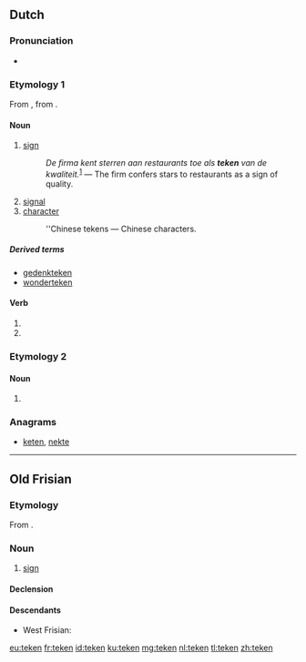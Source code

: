 ==Dutch==

===Pronunciation===
* {{rhymes|eːkən|lang=nl}}

===Etymology 1===
From {{etyl|odt|nl}} {{recons|tekan|tēkan|lang=odt}}, from {{etyl|gem-pro|nl}} {{recons|taiknan|lang=gem-pro}}.

====Noun====
{{nl-noun|n|tekenen|pl2=tekens|tekentje}}

# [[sign]]
#: ''De firma kent sterren aan restaurants toe als '''teken''' van de kwaliteit.''<sup>[http://nl.wikipedia.org/wiki/Restaurant]</sup> &mdash; The firm confers stars to restaurants as a sign of quality.
# [[signal]]
# [[character]]
#: ''Chinese tekens &mdash; Chinese characters. 

=====Derived terms=====
* [[gedenkteken]]
* [[wonderteken]]

====Verb====
{{head|nl}}

# {{nl-verb-form|p=1|n=sg|t=pres|m=ind|tekenen}}
# {{nl-verb-form|m=imp|tekenen}}

===Etymology 2===

====Noun====
{{head|nl}}

# {{nl-noun-form|pl=1|teek}}

===Anagrams===
* [[keten#Dutch|keten]], [[nekte#Dutch|nekte]]

----

==Old Frisian==

===Etymology===
From {{etyl|gem-pro|ofs}} {{recons|taiknan|lang=gem-pro}}.

===Noun===
{{ofs-noun|n|head=tēken}}

# [[sign]]

====Declension====
{{ofs-decl-noun-a-n|tēken}}

====Descendants====
* West Frisian: {{l|fy|teken}}

[[eu:teken]]
[[fr:teken]]
[[id:teken]]
[[ku:teken]]
[[mg:teken]]
[[nl:teken]]
[[tl:teken]]
[[zh:teken]]